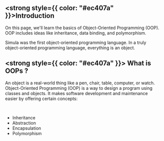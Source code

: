 
## <strong style={{ color: "#ec407a" }}>Introduction</strong>

On this page, we'll learn the basics of Object-Oriented Programming (OOP). OOP includes ideas like inheritance, data binding, and polymorphism.

Simula was the first object-oriented programming language. In a truly object-oriented programming language, everything is an object.

## <strong style={{ color: "#ec407a" }}> What is OOPs ?</strong>

An object is a real-world thing like a pen, chair, table, computer, or watch. Object-Oriented Programming (OOP) is a way to design a program using classes and objects. It makes software development and maintenance easier by offering certain concepts:

<br />
<ul style={{ listStyleType: "disc", paddingLeft: "20px" }}>
  <li> <Link href="/about">Inheritance</Link> </li>
  <li> <Link href="/about">Abstraction</Link></li>
  <li> <Link href="/about">Encapsulation</Link></li>
  <li> <Link href="/about">Polymorphism</Link></li>
</ul>

